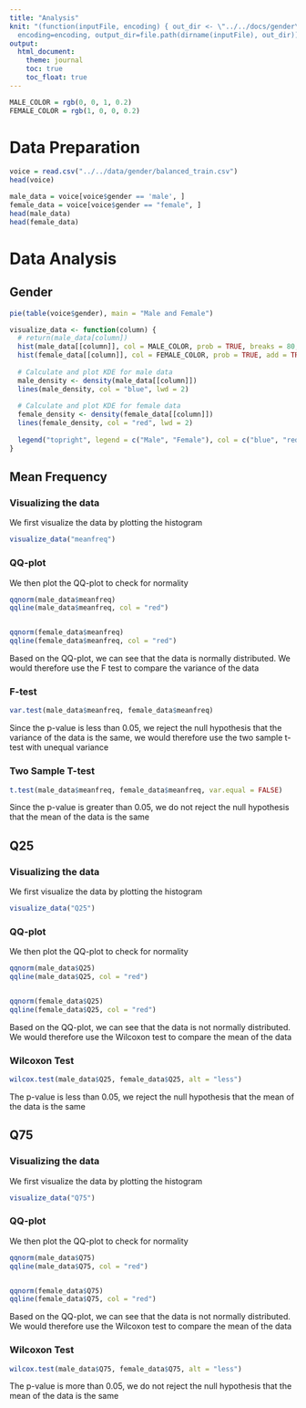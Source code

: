 ```yaml
---
title: "Analysis"
knit: "(function(inputFile, encoding) { out_dir <- \"../../docs/gender\"; rmarkdown::render(inputFile,
  encoding=encoding, output_dir=file.path(dirname(inputFile), out_dir))})"
output:
  html_document:
    theme: journal
    toc: true
    toc_float: true
---
```


```r
MALE_COLOR = rgb(0, 0, 1, 0.2)
FEMALE_COLOR = rgb(1, 0, 0, 0.2)
```

# Data Preparation

```r
voice = read.csv("../../data/gender/balanced_train.csv")
head(voice)
```

```r
male_data = voice[voice$gender == 'male', ]
female_data = voice[voice$gender == "female", ]
head(male_data)
head(female_data)
```

# Data Analysis

## Gender

```r
pie(table(voice$gender), main = "Male and Female")
```

```r
visualize_data <- function(column) {
  # return(male_data[column])
  hist(male_data[[column]], col = MALE_COLOR, prob = TRUE, breaks = 80, border = "white", main = sprintf("Histogram and KDE of %s", column))
  hist(female_data[[column]], col = FEMALE_COLOR, prob = TRUE, add = TRUE, breaks = 80, border = "white")
  
  # Calculate and plot KDE for male data
  male_density <- density(male_data[[column]])
  lines(male_density, col = "blue", lwd = 2)
  
  # Calculate and plot KDE for female data
  female_density <- density(female_data[[column]])
  lines(female_density, col = "red", lwd = 2)
  
  legend("topright", legend = c("Male", "Female"), col = c("blue", "red"), lwd = 2, fill = c(MALE_COLOR, FEMALE_COLOR))
}
```


## Mean Frequency

### Visualizing the data

We first visualize the data by plotting the histogram 

```r
visualize_data("meanfreq")
```
### QQ-plot

We then plot the QQ-plot to check for normality

```r
qqnorm(male_data$meanfreq)
qqline(male_data$meanfreq, col = "red")


qqnorm(female_data$meanfreq)
qqline(female_data$meanfreq, col = "red")
```
Based on the QQ-plot, we can see that the data is normally distributed. We would therefore use the F test to compare the variance of the data

### F-test

```r
var.test(male_data$meanfreq, female_data$meanfreq)
```
Since the p-value is less than 0.05, we reject the null hypothesis that the variance of the data is the same, we would therefore use the two sample t-test with unequal variance

### Two Sample T-test

```r
t.test(male_data$meanfreq, female_data$meanfreq, var.equal = FALSE)
```
Since the p-value is greater than 0.05, we do not reject the null hypothesis that the mean of the data is the same

## Q25

### Visualizing the data

We first visualize the data by plotting the histogram 

```r
visualize_data("Q25")
```

### QQ-plot

We then plot the QQ-plot to check for normality

```r
qqnorm(male_data$Q25)
qqline(male_data$Q25, col = "red")


qqnorm(female_data$Q25)
qqline(female_data$Q25, col = "red")
```
Based on the QQ-plot, we can see that the data is not normally distributed. We would therefore use the Wilcoxon test to compare the mean of the data

### Wilcoxon Test

```r
wilcox.test(male_data$Q25, female_data$Q25, alt = "less")
```
The p-value is less than 0.05, we reject the null hypothesis that the mean of the data is the same

## Q75

### Visualizing the data

We first visualize the data by plotting the histogram 

```r
visualize_data("Q75")
```
### QQ-plot

We then plot the QQ-plot to check for normality

```r
qqnorm(male_data$Q75)
qqline(male_data$Q75, col = "red")


qqnorm(female_data$Q75)
qqline(female_data$Q75, col = "red")
```
Based on the QQ-plot, we can see that the data is not normally distributed. We would therefore use the Wilcoxon test to compare the mean of the data

### Wilcoxon Test

```r
wilcox.test(male_data$Q75, female_data$Q75, alt = "less")
```
The p-value is more than 0.05, we do not reject the null hypothesis that the mean of the data is the same
